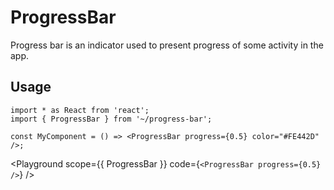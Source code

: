 

# ProgressBar

Progress bar is an indicator used to present progress of some activity in the app.

## Usage

```tsx
import * as React from 'react';
import { ProgressBar } from '~/progress-bar';

const MyComponent = () => <ProgressBar progress={0.5} color="#FE442D" />;
```

<Playground
  scope={{ ProgressBar }}
  code={`
<ProgressBar progress={0.5} />
`}
/>
